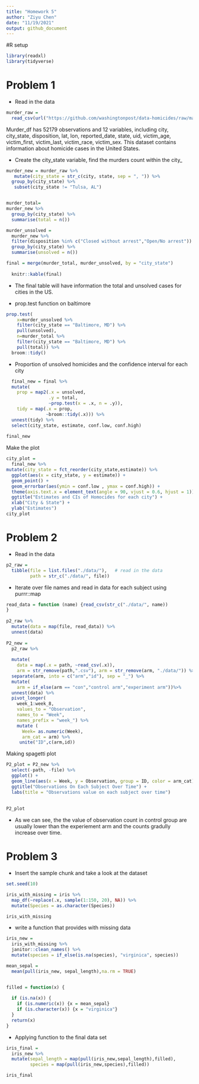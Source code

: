 ```yaml
---
title: "Homework 5"
author: "Ziyu Chen"
date: "11/19/2021"
output: github_document
---
```

#R setup
```r
library(readxl)
library(tidyverse)
```


# Problem 1 

* Read in the data
```r
murder_raw = 
  read_csv(url("https://github.com/washingtonpost/data-homicides/raw/master/homicide-data.csv")) 
```

Murder_df has 52179 observations and 12 variables, including city, city_state, disposition, lat, lon, reported_date, state, uid, victim_age, victim_first, victim_last, victim_race, victim_sex. This dataset contains information about homicide cases in the United States. 

* Create the city_state variable,  find the murders count within the city_
```r
murder_new = murder_raw %>%
   mutate(city_state = str_c(city, state, sep = ", ")) %>%
  group_by(city_state) %>%
   subset(city_state != "Tulsa, AL")


murder_total=
murder_new %>%
  group_by(city_state) %>%
  summarise(total = n())

murder_unsolved =
  murder_new %>%
  filter(disposition %in% c("Closed without arrest","Open/No arrest")) %>%
  group_by(city_state) %>%
  summarise(unsolved = n())

final = merge(murder_total, murder_unsolved, by = "city_state")
  
  knitr::kable(final)

```

* The final table will have information the total and unsolved cases for cities in the US.


* prop.test function on baltimore

```r
prop.test(
    x=murder_unsolved %>% 
    filter(city_state == "Baltimore, MD") %>%
    pull(unsolved),
    n=murder_total %>%
    filter(city_state == "Baltimore, MD") %>%
    pull(total)) %>%
  broom::tidy()                


```

* Proportion of unsolved homicides and the confidence interval for each city
```r
  final_new = final %>%
  mutate(
    prop = map2(.x = unsolved,               
                .y = total, 
                ~prop.test(x = .x, n = .y)),
    tidy = map(.x = prop,           
               ~broom::tidy(.x))) %>%             
  unnest(tidy) %>%                                       
  select(city_state, estimate, conf.low, conf.high)
  
final_new

```

Make the plot

```r
city_plot = 
  final_new %>%
mutate(city_state = fct_reorder(city_state,estimate)) %>%                
  ggplot(aes(x = city_state, y = estimate)) +
  geom_point() + 
  geom_errorbar(aes(ymin = conf.low , ymax = conf.high)) +
  theme(axis.text.x = element_text(angle = 90, vjust = 0.6, hjust = 1)) +
  ggtitle("Estimates and CIs of Homocides for each city") +
  xlab("City & State") +
  ylab("Estimates") 
city_plot
```


# Problem 2

* Read in the data

```r
p2_raw = 
  tibble(file = list.files("./data/"),   # read in the data
         path = str_c("./data/", file)) 
```

* Iterate over file names and read in data for each subject using purrr::map 

```r
read_data = function (name) {read_csv(str_c("./data/", name))
}
  
p2_raw %>% 
  mutate(data = map(file, read_data)) %>%
  unnest(data)
  
P2_new =
  p2_raw %>%
  
  mutate(
    data = map(.x = path, ~read_csv(.x)),
    arm = str_remove(path,".csv"), arm = str_remove(arm, "./data/")) %>%  #continue to remove the extra string in the dataset
  separate(arm, into = c("arm","id"), sep = "_") %>%
  mutate(
    arm = if_else(arm == "con","control arm","experiment arm"))%>%       #creating the categories for treatment arm
  unnest(data) %>%
  pivot_longer(
    week_1:week_8,
    values_to = "Observation",
    names_to = "Week",
    names_prefix = "week_") %>%
    mutate (
      Week= as.numeric(Week),
      arm_cat = arm) %>%
     unite("ID",c(arm,id)) 


```


Making spagetti plot
```r
P2_plot = P2_new %>%
  select(-path, -file) %>%
  ggplot() +
  geom_line(aes(x = Week, y = Observation, group = ID, color = arm_cat)) +
  ggtitle("Observations On Each Subject Over Time") +
  labs(title = "Observations value on each subject over time")
    
  
P2_plot


```

* As we can see, the the value of observation count in control group 
are usually lower than the experiement arm and the counts gradully increase over time. 

# Problem 3

* Insert the sample chunk and take a look at the dataset
```r
set.seed(10)

iris_with_missing = iris %>% 
  map_df(~replace(.x, sample(1:150, 20), NA)) %>%
  mutate(Species = as.character(Species)) 

iris_with_missing
```
* write a function that provides with missing data

```r
iris_new = 
  iris_with_missing %>%
  janitor::clean_names() %>%
  mutate(species = if_else(is.na(species), "virginica", species))

mean_sepal =
  mean(pull(iris_new, sepal_length),na.rm = TRUE)


filled = function(x) {
  
  if (is.na(x)) {
    if (is.numeric(x)) {x = mean_sepal}
    if (is.character(x)) {x = "virginica"}
  }
  return(x)
}
```


* Applying function to the final data set

```r
iris_final =
  iris_new %>%
  mutate(sepal_length = map(pull(iris_new,sepal_length),filled),
         species = map(pull(iris_new,species),filled))

iris_final
```

